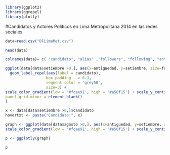 ```r
library(ggplot2)
library(ggrepel)
library(plotly)
```

#Candidatos y Actores Politicos en Lima Metropolitana 2014 en las redes sociales

```r
data=read.csv("DFLimaMet.csv")
```

```r
head(data)
```

```r
colnames(data)= c( "candidato", "alias" ,"followers", "following", "antiguedad", "año", "meses", "agosto", "setiembre")
```


```r
ggplot(data[data$setiembre >0,], aes(x=antiguedad, y=setiembre, size=followers, color=following)) + geom_point() + ggtitle("Utilizan twitter los candidatos con mayor intencion de voto en Lima?") + ylab("% Intencion de voto") + xlab("Tiempo en twitter (years)") + 
  geom_label_repel(aes(label = candidato),
                  box.padding   = 0.3,
                  segment.color = 'grey50',
                  size=3) + 
scale_color_gradient(low = '#fcae91', high = '#a50f15') + scale_y_continuous(breaks = seq(0,20,5)) + scale_x_continuous(breaks=seq(0,8,2)) + xlim(0,8) + ylim(0,20)  + theme(
panel.grid.minor = element_blank()
)

```

```r

x <- data[data$setiembre >0,]$candidato
hovertxt <- paste("Candidato:", x)

graph <- ggplot(data[data$agosto >0,], aes(x=antiguedad, y=setiembre, size=followers, color=following,text = hovertxt))+ geom_point() + ggtitle("Utilizan twitter los candidatos con mayor intencion de voto en Lima?") + ylab("% Intencion de voto") + xlab("Tiempo en twitter (years)") + 
scale_color_gradient(low = '#fcae91', high = '#a50f15') + scale_y_continuous(breaks = seq(0,20,5)) + scale_x_continuous(breaks=seq(0,8,2)) + xlim(0,8) + ylim(0,20) 

p <- ggplotly(graph)

p
```





